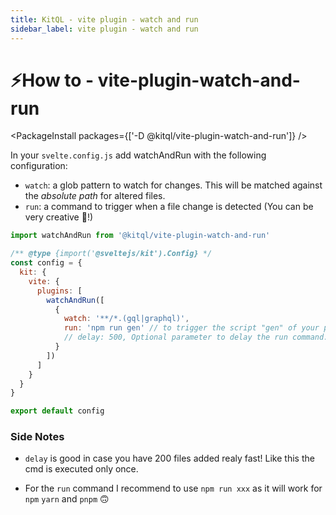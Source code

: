 ```yaml
---
title: KitQL - vite plugin - watch and run
sidebar_label: vite plugin - watch and run
---
```


# ⚡How to - vite-plugin-watch-and-run

<PackageInstall packages={['-D @kitql/vite-plugin-watch-and-run']} />

In your `svelte.config.js` add watchAndRun with the following configuration:

- `watch`: a glob pattern to watch for changes. This will be matched against the _absolute path_ for altered files.
- `run`: a command to trigger when a file change is detected (You can be very creative 🥳!)

```js
import watchAndRun from '@kitql/vite-plugin-watch-and-run'

/** @type {import('@sveltejs/kit').Config} */
const config = {
  kit: {
    vite: {
      plugins: [
        watchAndRun([
          {
            watch: '**/*.(gql|graphql)',
            run: 'npm run gen' // to trigger the script "gen" of your package.json
            // delay: 500, Optional parameter to delay the run command.
          }
        ])
      ]
    }
  }
}

export default config
```

### Side Notes

- `delay` is good in case you have 200 files added realy fast! Like this the cmd is executed only once.

- For the `run` command I recommend to use `npm run xxx` as it will work for `npm` `yarn` and `pnpm` 🙃
